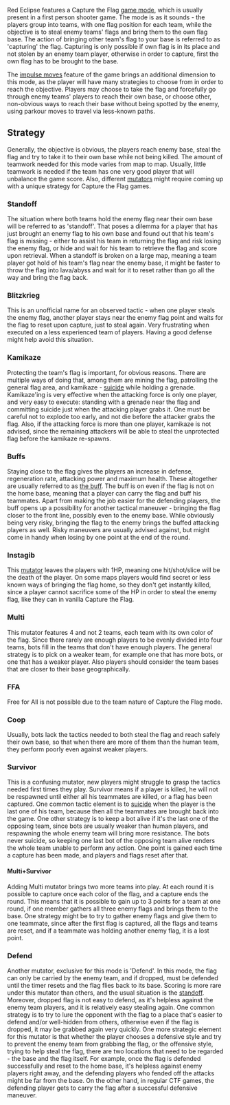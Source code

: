 Red Eclipse features a Capture the Flag [[GameModes_and_Mutators|game mode]], which is usually present in a first person shooter game. The mode is as it sounds - the players group into teams, with one flag position for each team, while the objective is to steal enemy teams' flags and bring them to the own flag base. The action of bringing other team's flag to your base is referred to as 'capturing' the flag. Capturing is only possible if own flag is in its place and not stolen by an enemy team player, otherwise in order to capture, first the own flag has to be brought to the base.

The [[impulse moves]] feature of the game brings an additional dimension to this mode, as the player will have many strategies to choose from in order to reach the objective. Players may choose to take the flag and forcefully go through enemy teams' players to reach their own base, or choose other, non-obvious ways to reach their base without being spotted by the enemy, using parkour moves to travel via less-known paths.

==Strategy==
Generally, the objective is obvious, the players reach enemy base, steal the flag and try to take it to their own base while not being killed. The amount of teamwork needed for this mode varies from map to map. Usually, little teamwork is needed if the team has one very good player that will unbalance the game score. Also, different [[GameModes_and_Mutators|mutators]] might require coming up with a unique strategy for Capture the Flag games.

===Standoff===
The situation where both teams hold the enemy flag near their own base will be referred to as 'standoff'. That poses a dilemma for a player that has just brought an enemy flag to his own base and found out that his team's flag is missing - either to assist his team in returning the flag and risk losing the enemy flag, or hide and wait for his team to retrieve the flag and score upon retrieval. When a standoff is broken on a large map, meaning a team player got hold of his team's flag near the enemy base, it might be faster to throw the flag into lava/abyss and wait for it to reset rather than go all the way and bring the flag back.

===Blitzkrieg===
This is an unofficial name for an observed tactic - when one player steals the enemy flag, another player stays near the enemy flag point and waits for the flag to reset upon capture, just to steal again. Very frustrating when executed on a less experienced team of players. Having a good defense might help avoid this situation.

===Kamikaze===
Protecting the team's flag is important, for obvious reasons. There are multiple ways of doing that, among them are mining the flag, patrolling the general flag area, and kamikaze - [[Guide#Controls|suicide]] while holding a grenade. Kamikaze'ing is very effective when the attacking force is only one player, and very easy to execute: standing with a grenade near the flag and committing suicide just when the attacking player grabs it. One must be careful not to explode too early, and not die before the attacker grabs the flag. Also, if the attacking force is more than one player, kamikaze is not advised, since the remaining attackers will be able to steal the unprotected flag before the kamikaze re-spawns.

===Buffs===
Staying close to the flag gives the players an increase in defense, regeneration rate, attacking power and maximum health. These altogether are usually referred to as [[Status effects#Buffs|the buff]]. The buff is on even if the flag is not on the home base, meaning that a player can carry the flag and buff his teammates. Apart from making the job easier for the defending players, the buff opens up a possibility for another tactical maneuver - bringing the flag closer to the front line, possibly even to the enemy base. While obviously being very risky, bringing the flag to the enemy brings the buffed attacking players as well. Risky maneuvers are usually advised against, but might come in handy when losing by one point at the end of the round.

===Instagib===
This [[GameModes_and_Mutators#Mutators|mutator]] leaves the players with 1HP, meaning one hit/shot/slice will be the death of the player. On some maps players would find secret or less known ways of bringing the flag home, so they don't get instantly killed, since a player cannot sacrifice some of the HP in order to steal the enemy flag, like they can in vanilla Capture the Flag.

===Multi===
This mutator features 4 and not 2 teams, each team with its own color of the flag. Since there rarely are enough players to be evenly divided into four teams, bots fill in the teams that don't have enough players. The general strategy is to pick on a weaker team, for example one that has more bots, or one that has a weaker player. Also players should consider the team bases that are closer to their base geographically.

===FFA===
Free for All is not possible due to the team nature of Capture the Flag mode.

===Coop===
Usually, bots lack the tactics needed to both steal the flag and reach safely their own base, so that when there are more of them than the human team, they perform poorly even against weaker players.

===Survivor===
This is a confusing mutator, new players might struggle to grasp the tactics needed first times they play. Survivor means if a player is killed, he will not be respawned until either all his teammates are killed, or a flag has been captured. One common tactic element is to [[Guide#Controls|suicide]] when the player is the last one of his team, because then all the teammates are brought back into the game. One other strategy is to keep a bot alive if it's the last one of the opposing team, since bots are usually weaker than human players, and respawning the whole enemy team will bring more resistance. The bots never suicide, so keeping one last bot of the opposing team alive renders the whole team unable to perform any action. One point is gained each time a capture has been made, and players and flags reset after that.

====Multi+Survivor====
Adding Multi mutator brings two more teams into play. At each round it is possible to capture once each color of the flag, and a capture ends the round. This means that it is possible to gain up to 3 points for a team at one round, if one member gathers all three enemy flags and brings them to the base. One strategy might be to try to gather enemy flags and give them to one teammate, since after the first flag is captured, all the flags and teams are reset, and if a teammate was holding another enemy flag, it is a lost point.

===Defend===
Another mutator, exclusive for this mode is 'Defend'. In this mode, the flag can only be carried by the enemy team, and if dropped, must be defended until the timer resets and the flag flies back to its base. Scoring is more rare under this mutator than others, and the usual situation is the [[#Standoff|standoff]]. Moreover, dropped flag is not easy to defend, as it's helpless against the enemy team players, and it is relatively easy stealing again. One common strategy is to try to lure the opponent with the flag to a place that's easier to defend and/or well-hidden from others, otherwise even if the flag is dropped, it may be grabbed again very quickly. One more strategic element for this mutator is that whether the player chooses a defensive style and try to prevent the enemy team from grabbing the flag, or the offensive style, trying to help steal the flag, there are two locations that need to be regarded - the base and the flag itself. For example, once the flag is defended successfully and reset to the home base, it's helpless against enemy players right away, and the defending players who fended off the attacks might be far from the base. On the other hand, in regular CTF games, the defending player gets to carry the flag after a successful defensive maneuver.